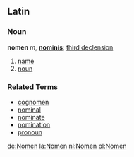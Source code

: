 ==Latin==

===Noun===
'''nomen''' ''m'', '''[[nominis]]'''; [[third declension]]

# [[name]]
# [[noun]]

===Related Terms===

*[[cognomen]]
*[[nominal]]
*[[nominate]]
*[[nomination]]
*[[pronoun]]

[[de:Nomen]]
[[la:Nomen]]
[[nl:Nomen]]
[[pl:Nomen]]
